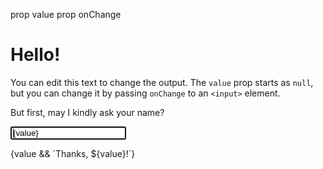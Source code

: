 prop value
prop onChange

# Hello!

You can edit this text to change the output. The `value` prop starts as `null`, but you can change it by passing `onChange` to an `<input>` element.

But first, may I kindly ask your name?

<input
  value={value}
  onChange={onChange}
  autoFocus
/>

<p>{value && `Thanks, ${value}!`}</p>
